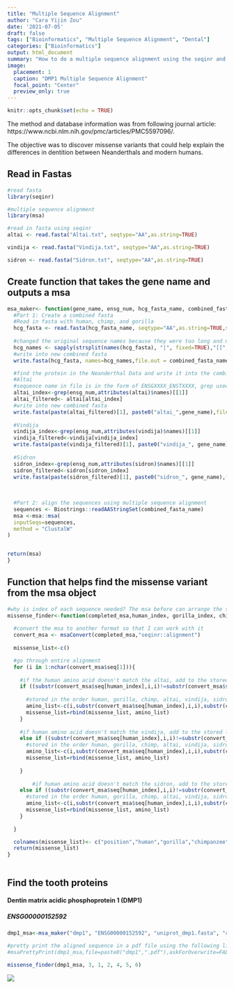 ```yaml
---
title: "Multiple Sequence Alignment"
author: "Cara Yijin Zou"
date: '2021-07-05'
draft: false
tags: ["Bioinformatics", "Multiple Sequence Alignment", "Dental"]
categories: ["Bioinformatics"]
output: html_document
summary: "How to do a multiple sequence alignment using the seqinr and msa package." 
image:
  placement: 1
  caption: "DMP1 Multiple Sequence Alignment"
  focal_point: "Center"
  preview_only: true
---  
```


```r
knitr::opts_chunk$set(echo = TRUE)
```
 
The method and database information was from following journal article: https://www.ncbi.nlm.nih.gov/pmc/articles/PMC5597096/. 

The objective was to discover missense variants that could help explain the differences in dentition between Neanderthals and modern humans. 


## Read in Fastas
```R
#read fasta
library(seqinr)

#multiple sequence alignment
library(msa)

#read in fasta using seqinr
altai <- read.fasta("Altai.txt", seqtype="AA",as.string=TRUE)

vindija <- read.fasta("Vindija.txt", seqtype="AA",as.string=TRUE)

sidron <- read.fasta("Sidron.txt", seqtype="AA",as.string=TRUE)

```

## Create function that takes the gene name and outputs a msa
```R
msa_maker<- function(gene_name, ensg_num, hcg_fasta_name, combined_fasta_name){
  #Part 1: Create a combined fasta
  #Read in fasta with human, chimp, and gorilla 
  hcg_fasta <- read.fasta(hcg_fasta_name, seqtype="AA",as.string=TRUE,set.attributes = FALSE)
  
  #changed the original sequence names because they were too long and made the final msa look messy 
  hcg_names <- sapply(strsplit(names(hcg_fasta), "|", fixed=TRUE),"[[", 3)
  #write into new combined fasta 
  write.fasta(hcg_fasta, names=hcg_names,file.out = combined_fasta_name, open="w", as.string=TRUE)

  #find the protein in the Neanderthal Data and write it into the combined fasta file 
  #Altai
  #sequence name in file is in the form of ENSGXXXX_ENSTXXXX, grep used to just search with the ENSG info
  altai_index<-grep(ensg_num,attributes(altai)$names)[[1]] 
  altai_filtered<- altai[altai_index]
  #write into new combined fasta
  write.fasta(paste(altai_filtered)[1], paste0("altai_",gene_name),file.out = combined_fasta_name, open="a", as.string=TRUE)
  
  #Vindija
  vindija_index<-grep(ensg_num,attributes(vindija)$names)[[1]]
  vindija_filtered<-vindija[vindija_index]
  write.fasta(paste(vindija_filtered)[1], paste0("vindija_", gene_name),file.out = combined_fasta_name, open="a", as.string=TRUE)
  
  #Sidron
  sidron_index<-grep(ensg_num,attributes(sidron)$names)[[1]]
  sidron_filtered<-sidron[sidron_index]
  write.fasta(paste(sidron_filtered)[1], paste0("sidron_", gene_name),file.out = combined_fasta_name, open="a", as.string=TRUE)
  
  
  
  #Part 2: align the sequences using multiple sequence alignment 
  sequences <- Biostrings::readAAStringSet(combined_fasta_name)
  msa <-msa::msa(
  inputSeqs=sequences,
  method = "ClustalW"
)


return(msa)
}

```

## Function that helps find the missense variant from the msa object 
```R
#why is index of each sequence needed? The msa before can arrange the sequences not necessarily in the order inputted
missense_finder<-function(completed_msa,human_index, gorilla_index, chimp_index, altai_index, vindija_index, sidron_index){
  
  #convert the msa to another format so that I can work with it  
  convert_msa <- msaConvert(completed_msa,"seqinr::alignment")
  
  missense_list<-c()

  #go through entire alignment 
  for (i in 1:nchar(convert_msa$seq[1])){
    
    #if the human amino acid doesn't match the altai, add to the stored list 
    if ((substr(convert_msa$seq[human_index],i,i)!=substr(convert_msa$seq[altai_index],i,i))&&(substr(convert_msa$seq[altai_index],i,i)!="X")&&(substr(convert_msa$seq[human_index],i,i)!="-")&&(substr(convert_msa$seq[altai_index],i,i)!="-")){
      
      #stored in the order human, gorilla, chimp, altai, vindija, sidron
      amino_list<-c(i,substr(convert_msa$seq[human_index],i,i),substr(convert_msa$seq[gorilla_index],i,i),substr(convert_msa$seq[chimp_index],i,i),substr(convert_msa$seq[altai_index],i,i),substr(convert_msa$seq[vindija_index],i,i),substr(convert_msa$seq[sidron_index],i,i))
      missense_list=rbind(missense_list, amino_list)
    }
    
    #if human amino acid doesn't match the vindija, add to the stored list 
    else if ((substr(convert_msa$seq[human_index],i,i)!=substr(convert_msa$seq[vindija_index],i,i))&&(substr(convert_msa$seq[vindija_index],i,i)!="X")&&(substr(convert_msa$seq[human_index],i,i)!="-")&&(substr(convert_msa$seq[vindija_index],i,i)!="-")){
      #stored in the order human, gorilla, chimp, altai, vindija, sidron
      amino_list<-c(i,substr(convert_msa$seq[human_index],i,i),substr(convert_msa$seq[gorilla_index],i,i),substr(convert_msa$seq[chimp_index],i,i),substr(convert_msa$seq[altai_index],i,i),substr(convert_msa$seq[vindija_index],i,i),substr(convert_msa$seq[sidron_index],i,i))
      missense_list=rbind(missense_list, amino_list)
      
    }
    
        #if human amino acid doesn't match the sidron, add to the stored list 
    else if ((substr(convert_msa$seq[human_index],i,i)!=substr(convert_msa$seq[sidron_index],i,i))&&(substr(convert_msa$seq[sidron_index],i,i)!="X")&&(substr(convert_msa$seq[human_index],i,i)!="-")&&(substr(convert_msa$seq[sidron_index],i,i)!="-")){
      #stored in the order human, gorilla, chimp, altai, vindija, sidron
      amino_list<-c(i,substr(convert_msa$seq[human_index],i,i),substr(convert_msa$seq[gorilla_index],i,i),substr(convert_msa$seq[chimp_index],i,i),substr(convert_msa$seq[altai_index],i,i),substr(convert_msa$seq[vindija_index],i,i),substr(convert_msa$seq[sidron_index],i,i))
      missense_list=rbind(missense_list, amino_list)
    }
    
  }

  colnames(missense_list)<- c("position","human","gorilla","chimpanzee","altai","vindija", "sidron")
  return(missense_list)
}



```
  

## Find the tooth proteins

#### Dentin matrix acidic phosphoprotein 1 (DMP1) 
##### ENSG00000152592 

```R

dmp1_msa<-msa_maker("dmp1", "ENSG00000152592", "uniprot_dmp1.fasta", "combined_dmp1.fasta")

#pretty print the aligned sequence in a pdf file using the following line
#msaPrettyPrint(dmp1_msa,file=paste0("dmp1",".pdf"),askForOverwrite=FALSE, showLogo="none",showConsensus = "none")

missense_finder(dmp1_msa, 3, 1, 2, 4, 5, 6)

```
 
 ![](images/featured.png)